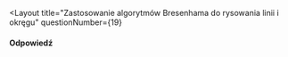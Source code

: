 
<Layout
  title="Zastosowanie algorytmów Bresenhama do rysowania linii i okręgu"
  questionNumber={19}
>
#### Odpowiedź
</Layout>